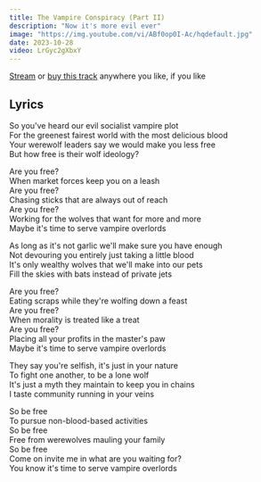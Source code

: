 ```yaml
---
title: The Vampire Conspiracy (Part II)
description: "Now it's more evil ever"
image: "https://img.youtube.com/vi/ABf0op0I-Ac/hqdefault.jpg"
date: 2023-10-28
video: LrGyc2gXbxY
---
```


[Stream](https://olifro.st/links) or [buy this track](https://olifrost.bandcamp.com) anywhere you like, if you like 

## Lyrics

So you've heard our evil socialist vampire plot  
For the greenest fairest world with the most delicious blood  
Your werewolf leaders say we would make you less free  
But how free is their wolf ideology?  

Are you free?  
When market forces keep you on a leash  
Are you free?  
Chasing sticks that are always out of reach  
Are you free?  
Working for the wolves that want for more and more  
Maybe it's time to serve vampire overlords  

As long as it's not garlic we'll make sure you have enough  
Not devouring you entirely just taking a little blood  
It's only wealthy wolves that we'll make into our pets  
Fill the skies with bats instead of private jets  

Are you free?  
Eating scraps while they're wolfing down a feast  
Are you free?  
When morality is treated like a treat  
Are you free?  
Placing all your profits in the master's paw  
Maybe it's time to serve vampire overlords  

They say you're selfish, it's just in your nature  
To fight one another, to be a lone wolf  
It's just a myth they maintain to keep you in chains  
I taste community running in your veins  

So be free  
To pursue non-blood-based activities  
So be free  
Free from werewolves mauling your family  
So be free  
Come on invite me in what are you waiting for?  
You know it's time to serve vampire overlords  